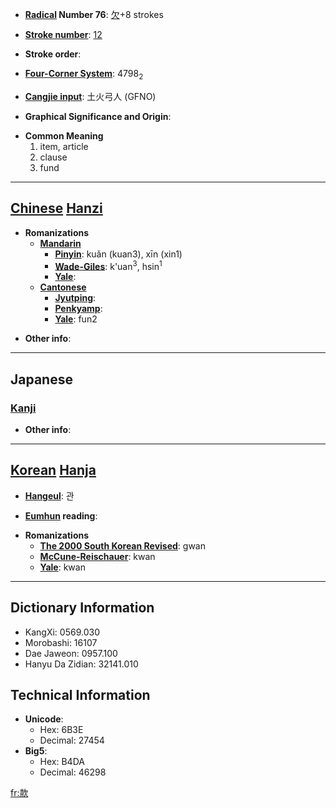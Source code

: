 * '''[[Wiktionary:Chinese radical index| Radical]] Number 76''': [[Wiktionary:Chinese radical index 欠|欠]]+8 strokes

* '''[[Wiktionary:Chinese total strokes index|Stroke number]]''': [[Wiktionary:Chinese total strokes index 12|12]]

* '''Stroke order''': 

* '''[[Wiktionary:Chinese four corner index|Four-Corner System]]''': 4798<sub>2</sub>

* '''[[Wiktionary:Chinese Cangjie index|Cangjie input]]''': 土火弓人 (GFNO)

* '''Graphical Significance and Origin''': 

* '''Common Meaning'''
*#item, article
*# clause
*# fund


----

== [[Chinese]] [[Hanzi]] ==

* '''Romanizations'''
** '''[[Mandarin]]'''
*** '''[[Pinyin]]''': kuǎn (kuan3), xīn (xin1)
*** '''[[Wade-Giles]]''': k'uan<sup>3</sup>, hsin<sup>1</sup>
*** '''[[Yale]]''': 
** '''[[Cantonese]]'''
*** '''[[Jyutping]]''':
*** '''[[Penkyamp]]''': 
*** '''[[Yale]]''': fun2

* '''Other info''': 

----

==Japanese==
===[[Kanji]]===
{{kanji|on readings=[[かん]] (kan)|kun readings=[[まこと]] (makoto), [[しるす]] (shirusu)}}

* '''Other info''':  

----

== [[Korean]] [[Hanja]] ==

* '''[[Hangeul]]''': 관

* '''[[Eumhun]] reading''': 

* '''Romanizations'''
** '''[[The 2000 South Korean Revised Romanization|The 2000 South Korean Revised]]''': gwan
** '''[[McCune-Reischauer]]''': kwan
** '''[[Yale]]''': kwan

----

== Dictionary Information ==

* KangXi: 0569.030
* Morobashi: 16107
* Dae Jaweon: 0957.100
* Hanyu Da Zidian: 32141.010

== Technical Information ==

* '''Unicode''':
** Hex: 6B3E
** Decimal: 27454
* '''Big5''':
** Hex: B4DA
** Decimal: 46298

[[fr:款]]